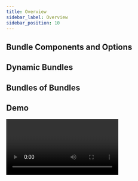 ```yaml
---
title: Overview
sidebar_label: Overview
sidebar_position: 10
---
```



<BundlesOverview></BundlesOverview>


## Bundle Components and Options

<ComponentOptions></ComponentOptions>

## Dynamic Bundles

<DynamicBundles></DynamicBundles>



## Bundles of Bundles

<BundlesBundles></BundlesBundles>


## Demo

<Video
  mediaSrc="https://www.youtube.com/embed/Sds4sdDiECI"
  mediaType="embed"
  title="Bundles Configuration" />
